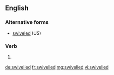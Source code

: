 ==English==

===Alternative forms===
* [[swiveled]] (US)

===Verb===
{{head|en|verb form}}

# {{context|British|lang=en}} {{en-past of|swivel}}

[[de:swivelled]]
[[fr:swivelled]]
[[mg:swivelled]]
[[vi:swivelled]]
